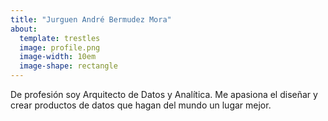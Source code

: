 ```yaml
---
title: "Jurguen André Bermudez Mora"
about:
  template: trestles
  image: profile.png
  image-width: 10em
  image-shape: rectangle
---
```


De profesión soy Arquitecto de Datos y Analítica. 
Me apasiona el diseñar y crear productos de datos que hagan del mundo un lugar mejor. 

